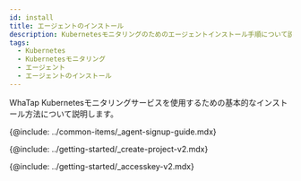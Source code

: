 ```yaml
---
id: install
title: エージェントのインストール
description: Kubernetesモニタリングのためのエージェントインストール手順について説明します。
tags:
  - Kubernetes
  - Kubernetesモニタリング
  - エージェント
  - エージェントのインストール
---
```



WhaTap Kubernetesモニタリングサービスを使用するための基本的なインストール方法について説明します。

{@include: ../common-items/_agent-signup-guide.mdx}   

<Youtube ko='KHUIzcxxdW8' en='DwjeYmXCCSo' ja='DwjeYmXCCSo' />

{@include: ../getting-started/_create-project-v2.mdx}

{@include: ../getting-started/_accesskey-v2.mdx} 
